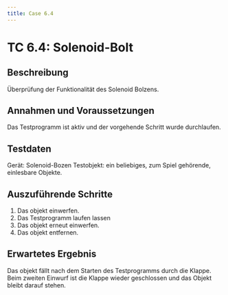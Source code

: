 ```yaml
---
title: Case 6.4
---
```




# TC 6.4: Solenoid-Bolt

## Beschreibung
Überprüfung der Funktionalität des Solenoid Bolzens.

## Annahmen und Voraussetzungen
Das Testprogramm ist aktiv und der vorgehende Schritt wurde durchlaufen.

## Testdaten
Gerät: Solenoid-Bozen
Testobjekt: ein beliebiges, zum Spiel gehörende, einlesbare Objekte.

## Auszuführende Schritte
1. Das objekt einwerfen.
2. Das Testprogramm laufen lassen
3. Das objekt erneut einwerfen.
4. Das objekt entfernen.

## Erwartetes Ergebnis
Das objekt fällt nach dem Starten des Testprogramms durch die Klappe.
Beim zweiten Einwurf ist die Klappe wieder geschlossen und das Objekt bleibt darauf stehen.